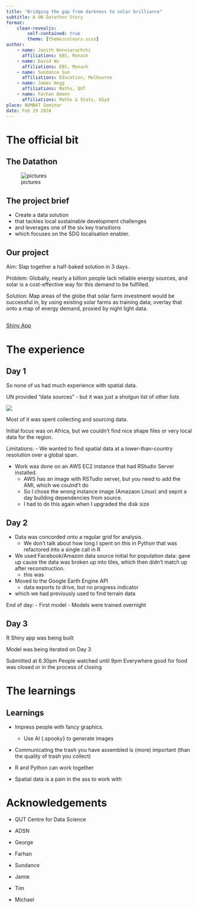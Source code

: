 ```yaml
---
title: "Bridging the gap from darkness to solar brilliance"
subtitle: A UN Datathon Story
format: 
    clean-revealjs:
        self-contained: true
        theme: [theme/colours.scss]
author:
    - name: Janith Wanniarachchi
      affiliations: EBS, Monash
    - name: David Wu
      affiliations: EBS, Monash
    - name: Sundance Sun
      affiliations: Education, Melbourne
    - name: James Hogg
      affiliations: Maths, QUT
    - name: Farhan Ameen
      affiliations: Maths & Stats, USyd
place: NUMBAT Seminar
date: Feb 29 2024
---
```


# The official bit

## The Datathon

![pictures]()

## The project brief

- Create a [data solution]{.green}
- that tackles local sustainable development challenges
- and leverages one of the six key transitions
- which focuses on the SDG localisation enabler.

## Our project

Aim: Slap together a half-baked solution in 3 days.

Problem: Globally, nearly a billion people lack reliable energy sources, and solar is a cost-effective way for this demand to be fulfilled.

Solution: Map areas of the globe that solar farm investment would be successful in, by using existing solar farms as training data; overlay that onto a map of energy demand, proxied by night light data.

## {.center}

[Shiny App](http://localhost:3350)


# The experience

## Day 1

So none of us had much experience with spatial data.


UN provided "data sources"
  - but it was just a shotgun list of other lists 
  
![](images/undatathon_datasources_list.png)

Most of it was spent collecting and sourcing data.

Initial focus was on Africa, but we couldn't find nice shape files or very local data for the region.

Limitations:
  - We wanted to find spatial data at a lower-than-country resolution over a global span.

- Work was done on an AWS EC2 instance that had RStudio Server installed.
  - AWS has an image with RSTudio server, but you need to add the AMI, which we coulnd't do
  - So I chose the wrong instance image (Amazaon Linux) and sepnt a day building dependencies from source.
  - I had to do this again when I upgraded the disk size

## Day 2

  - Data was concorded onto a regular grid for analysis.
    - We don't talk about how long I spent on this in Python that was refactored into a single call in R 

  - We used Facebook/Amazon data source initial for population data: gave up cause the data was broken up into tiles, which then didn't match up after reconstruction.
    - this was 
  - Moved to the Google Earth Engine API
    - data exports to drive, but no progress indicator
  - which we had previously used to find terrain data


End of day:
  - First model
  - Models were trained overnight


## Day 3

R Shiny app was being built

Model was being iterated on Day 3



Submitted at 6.30pm
People watched until 9pm
Everywhere good for food was closed or in the process of closing


# The learnings

## Learnings

::: {.incremental}
- Impress people with fancy graphics.

  - Use AI {.spooky} to generate images

- Communicating the trash you have assembled is (more) important (than the quality of trash you collect)

- R and Python can work together

- Spatial data is a pain in the ass to work with
:::

# Acknowledgements

- QUT Centre for Data Science
- ADSN
- George

- Farhan
- Sundance
- Jamie

- Tim
- Michael
